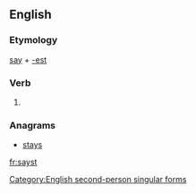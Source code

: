==English==

===Etymology===
[[say]] + [[-est]]

===Verb===
{{en-verb form}}

# {{archaic}} {{form of|Second-person singular simple present form|say}}

===Anagrams===
* [[stays#English|stays]]

[[Category:English second-person singular forms]]

[[fr:sayst]]